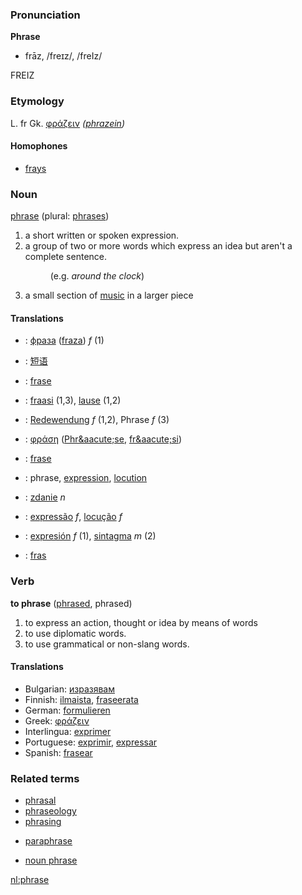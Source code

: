 ===Pronunciation===
'''Phrase'''
*frāz, /freɪz/, /freIz/
FREIZ
===Etymology===

L. fr Gk. [[φράζειν]] ''([[phrazein]])''
====Homophones====
*[[frays]]

===Noun===
[[phrase]] (plural: [[phrases]])

# a short written or spoken expression.
# a group of two or more words which express an idea but aren't a complete sentence.
#:(e.g. ''around the clock'')
# a small section of [[music]] in a larger piece

====Translations====
*{{bg}}: [[фраза]] ([[fraza]]) ''f'' (1)
*{{zh}}: [[短语]]
*{{nl}}: [[frase]] {{f}}
*{{fi}}: [[fraasi]] (1,3), [[lause]] (1,2)
*{{de}}: [[Redewendung]] ''f'' (1,2), Phrase ''f'' (3)
*{{el}}: [[φράση]] ([[Phr&aacute;se]], [[fr&aacute;si]])
*{{id}}: [[frase]]
*{{ia}}: phrase, [[expression]], [[locution]]
*{{pl}}: [[zdanie]] ''n''
*{{pt}}: [[expressão]] ''f'', [[locução]] ''f''
*{{es}}: [[expresión]] ''f'' (1), [[sintagma]] ''m'' (2)
*{{sv}}: [[fras]]

===Verb===
'''to phrase''' ([[phrased]], phrased)

# to express an action, thought or idea by means of words
# to use diplomatic words.
# to use grammatical or non-slang words.

====Translations====
*Bulgarian: [[изразявам]]
*Finnish: [[ilmaista]], [[fraseerata]]
*German: [[formulieren]]
*Greek: [[φράζειν]]
*Interlingua: [[exprimer]]
*Portuguese: [[exprimir]], [[expressar]]
*Spanish: [[frasear]]


===Related terms===
*[[phrasal]]
*[[phraseology]]
*[[phrasing]]

*[[paraphrase]]

*[[noun phrase]]

[[nl:phrase]]